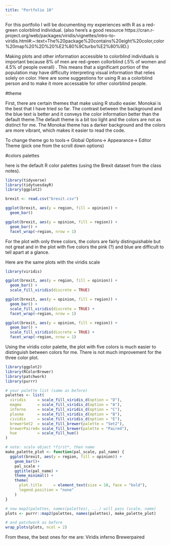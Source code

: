 ```yaml
---
title: "Portfolio 10"
---
```


For this portfolio I will be documenting my experiences with R as a red-green colorblind individual. (also here's a good resource https://cran.r-project.org/web/packages/viridis/vignettes/intro-to-viridis.html#:~:text=The%20package%20contains%20eight%20color,color%20map%20%2D%20%E2%80%9Cturbo%E2%80%9D.)

Making plots and other information accessible to colorblind individuals is important because 8% of men are red-green collorblind (.5% of women and 4.5% of people overall) . This means that a significant portion of the population may have difficulty interpreting visual information that relies solely on color. Here are some suggestions for using R as a colorblind person and to make it more accessable for other colorblind people.

#theme

First, there are certain themes that make using R studio easier. Monokai is the best that I have tried so far. The contrast between the background and the blue text is better and it conveys the color information better than the default theme.The default theme is a bit too light and the colors are not as distinct for me. The Monokai theme has a darker background and the colors are more vibrant, which makes it easier to read the code.

To change theme go to tools-> Global Options-> Appearance-> Editor Theme (pick one from the scroll down options)

#colors palettes

here is the default R color palettes (using the Brexit dataset from the class notes).
```r
library(tidyverse)
library(tidytuesdayR)
library(ggplot2)

brexit <- read.csv("brexit.csv")

ggplot(brexit, aes(y = region, fill = opinion)) +
  geom_bar()

ggplot(brexit, aes(y = opinion, fill = region)) +
  geom_bar() +
  facet_wrap(~region, nrow = 1)
```

For the plot with only three colors, the colors are fairly distinguishable but not great and in the plot with five colors the pink (?) and blue are difficult to tell apart at a glance. 

Here are the same plots with the viridis scale
```r
library(viridis)

ggplot(brexit, aes(y = region, fill = opinion)) +
  geom_bar() +
  scale_fill_viridis(discrete = TRUE)

ggplot(brexit, aes(y = opinion, fill = region)) +
  geom_bar() +
  scale_fill_viridis(discrete = TRUE) +
  facet_wrap(~region, nrow = 1)

ggplot(brexit, aes(y = opinion, fill = region)) +
  geom_bar() +
  scale_fill_viridis(discrete = TRUE) +
  facet_wrap(~region, nrow = 1)
```

Using the viridis color palette, the plot with five colors is much easier to distinguish between colors for me. There is not much improvement for the three color plot. 

```r
library(ggplot2)
library(RColorBrewer)
library(patchwork)
library(purrr)

# your palette list (same as before)
palettes <- list(
  viridis     = scale_fill_viridis_d(option = "D"),
  magma       = scale_fill_viridis_d(option = "A"),
  inferno     = scale_fill_viridis_d(option = "C"),
  plasma      = scale_fill_viridis_d(option = "B"),
  cividis     = scale_fill_viridis_d(option = "E"),
  brewerSet2  = scale_fill_brewer(palette = "Set2"),
  brewerPaired= scale_fill_brewer(palette = "Paired"),
  hue         = scale_fill_hue()
)

# note: scale object *first*, then name
make_palette_plot <- function(pal_scale, pal_name) {
  ggplot(brexit, aes(y = region, fill = opinion)) +
    geom_bar()+
    pal_scale +
    ggtitle(pal_name) +
    theme_minimal() +
    theme(
      plot.title     = element_text(size = 10, face = "bold"),
      legend.position = "none"
    )
}

# now map2(palettes, names(palettes), ...) will pass (scale, name)
plots <- purrr::map2(palettes, names(palettes), make_palette_plot)

# and patchwork as before
wrap_plots(plots, ncol = 2)
```

From these, the best ones for me are:
Viridis
inferno
Brewerpaired



